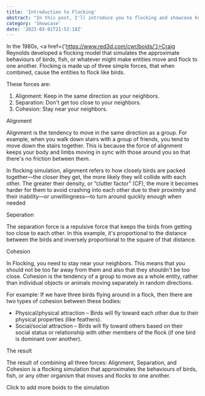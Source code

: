 ```yaml
---
title: 'Introduction to Flocking'
abstract: "In this post, I'll introduce you to flocking and showcase how it works in a simulation."
category: 'Showcase'
date: '2023-03-01T21:52:18Z'
---
```


In the 1980s, <a href={'https://www.red3d.com/cwr/boids/'}>Craig Reynolds</a> developed a flocking
model that simulates the approximate behaviours of birds, fish, or whatever might
make entities move and flock to one another. Flocking is made up of three simple forces,
that when combined, cause the entities to flock like birds.

These forces are:
1. Alignment: Keep in the same direction as your neighbors.
2. Separation: Don&apos;t get too close to your neighbors.
3. Cohesion: Stay near your neighbors.

<Heading slug="alignment" as="h2">Alignment</Heading>

Alignment is the tendency to move in the same direction as a group.
For example, when you walk down stairs with a group of friends, 
you tend to move down the stairs together.
This is because the force of alignment keeps your body and limbs moving in 
sync with those around you so that there&apos;s no friction between them.

In flocking simulation, 
alignment refers to how closely birds are packed together—the closer they get,
the more likely they will collide with each other. 
The greater their density, or “clutter factor” (CF), 
the more it becomes harder for them to avoid crashing 
into each other due to their proximity and their inability—or 
unwillingness—to turn around quickly enough when needed

<Frame height={400} src="//jsfiddle.net/James_buzz/96rugc2p/15/embedded/result/dark/"></Frame>

<Heading slug="seperation" as="h2">Seperation</Heading>

The separation force is a repulsive force that keeps the birds from getting
too close to each other.
In this example, it&apos;s proportional to the distance between the birds and
inversely proportional to the square of that distance.

<Frame height={400} src="//jsfiddle.net/j10max/q6umkfja/5/embedded/result/dark/"></Frame>

<Heading slug="cohesion" as="h2">Cohesion</Heading>

In Flocking, you need to stay near your neighbors.
This means that you should not be too far away from them and also that they 
shouldn't be too close. Cohesion is the tendency of a group to move as a whole entity,
rather than individual objects or animals moving separately in random directions.

For example: If we have three birds flying around in a flock,
then there are two types of cohesion between these bodies:
- Physical/physical attraction – Birds will fly toward each other due to their physical properties (like feathers).
- Social/social attraction – Birds will fly toward others based on their social status or relationship with other members of the flock (if one bird is dominant over another).

<Frame height={400} src="//jsfiddle.net/James_buzz/ogzykf4w/2/embedded/result/dark/"></Frame>

<Heading slug="result" as="h2">The result</Heading>

The result of combining all three forces: Alignment, Separation, and Cohesion is a flocking simulation that approximates the behaviours of birds, fish, or any other organism that moves and flocks to one another.

<Frame height={400} src="//jsfiddle.net/James_buzz/1vehLspc/6/embedded/result/dark/"></Frame>
<Notice>Click to add more boids to the simulation</Notice>